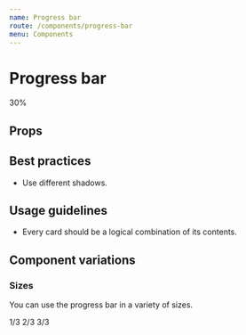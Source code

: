 ```yaml
---
name: Progress bar
route: /components/progress-bar
menu: Components
---
```



# Progress bar

<Playground>
  <ProgressBar max={100} value={30} size={ProgressBar.KILO}>
    30%
  </ProgressBar>
</Playground>

## Props

<Props of={ProgressBar} />

## Best practices

- Use different shadows.

## Usage guidelines

- Every card should be a logical combination of its contents.

## Component variations

### Sizes

You can use the progress bar in a variety of sizes.

<Playground>
  <Fragment>
    <ProgressBar max={3} value={1} size={ProgressBar.KILO}>
      1/3
    </ProgressBar>
    <ProgressBar max={3} value={2} size={ProgressBar.MEGA}>
      2/3
    </ProgressBar>
    <ProgressBar max={3} value={3} size={ProgressBar.GIGA}>
      3/3
    </ProgressBar>
  </Fragment>
</Playground>
